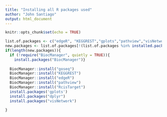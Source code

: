 ```yaml
---
title: "Installing all R packages used"
author: "John Santiago"
output: html_document
---
```


```r
knitr::opts_chunk$set(echo = TRUE)
```

```r
list.of.packages <- c("edgeR", "KEGGREST","gplots","pathview","visNetwork","goseq","RcisTarget","dplyr")
new.packages <- list.of.packages[!(list.of.packages %in% installed.packages()[,"Package"])]
if(length(new.packages)){
  if (!require("BiocManager", quietly = TRUE)){
    install.packages("BiocManager")}
  
  BiocManager::install("goseq")
  BiocManager::install("KEGGREST")
  BiocManager::install("edgeR")
  BiocManager::install("pathview")
  BiocManager::install("RcisTarget")
  install.packages('gplots')
  install.packages("dplyr")
  install.packages("visNetwork")
  
}
```
